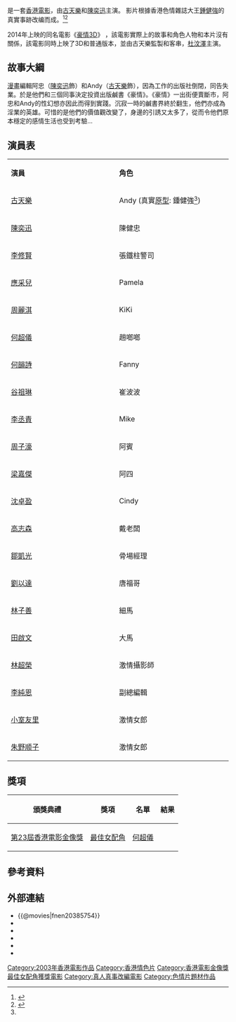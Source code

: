 {{Infobox Film
| name = 豪情
| original_name = ''{{lang|en|Naked Ambition}}''
| image = Naked Ambition poster.jpg
| caption =
| director = [[林超賢|林超賢]]、[[陳慶嘉|陳慶嘉]]
| producer = 陳慶嘉、[[古天樂|古天樂]]、[[錢小蕙|錢小蕙]]
| producer_2 = 黃立德、王志斌
| writer = 陳慶嘉
| starring = {{plainlist|古天樂<br >[[陳奕迅|陳奕迅]]<br >[[應采兒|應采兒]]<br >[[何韻詩|何韻詩]]<br >[[何超儀|何超儀]]<br >[[周麗淇|周麗淇]]<br >[[谷祖琳|谷祖琳]]
}}
| music = [[韋啟良|韋啟良]]
| cinematography = 柯星沛、[[黃永恆|黃永恆]]
| editing = [[張嘉輝|張嘉輝]]、陳祺合
| rate = {{HK}}：III
| production_company = [[中國星集團|中國星集團有限公司]]<br>一百年電影有限公司<br>尚品電影有限公司<br>鐳射娛樂有限公司<br>
| distributor = Go Film Distribution Ltd.
| released = {{HK}}：{{film date|2003|10|30}}<br>{{TWN}}：{{start date|2004|5|15}}
| runtime = 131 分鐘
| country = {{香港電影產地}}
| awards =
| language = 粵語
| budget =
| gross = HK $8,279,733.00
| preceded_by =
| followed_by =《[[豪情3D|豪情3D]]》 
| amg_id = 
| imdb_id = tt0385754
}}

{{engname|《豪情》|''Naked Ambition''}}是一套[[香港電影|香港電影]]，由[[古天樂|古天樂]]和[[陳奕迅|陳奕迅]]主演。 影片根據香港色情雜誌大王[[鍾健強_(商人)|鍾健強]]的真實事跡改编而成。<ref name="#1">{{Cite web |url=http://ent.qq.com/a/20130905/000226_all.htm |title=存档副本 |accessdate=2019-01-04 |archive-date=2019-01-04 |archive-url=https://web.archive.org/web/20190104231137/http://ent.qq.com/a/20130905/000226_all.htm |dead-url=no }}</ref><ref>{{Cite web |url=https://realforum.zkiz.com/thread.php?tid=58468 |title=存档副本 |access-date=2015-04-20 |archive-date=2015-04-20 |archive-url=https://web.archive.org/web/20150420152928/https://realforum.zkiz.com/thread.php?tid=58468 |dead-url=no }}</ref>

2014年上映的同名電影《[[豪情3D|豪情3D]]》<!--此電影在香港上映時因上映的版本不同, 而叫不同的名:"3D豪情""2D豪情"-->，該電影實際上的故事和角色人物和本片沒有關係，該電影同時上映了3D和普通版本，並由古天樂監製和客串，[[杜汶澤|杜汶澤]]主演。

==故事大綱==

[[漫畫|漫畫]]編輯阿忠（[[陳奕迅|陳奕迅]]飾）和Andy（[[古天樂|古天樂]]飾），因為工作的出版社倒閉，同告失業。於是他們和三個同事決定投資出版鹹書《豪情》。《豪情》一出街便賣斷市，阿忠和Andy的性幻想亦因此而得到實踐。沉寂一時的鹹書界終於翻生，他們亦成為淫業的英雄。可惜的是他們的價值觀改變了，身邊的引誘又太多了，從而令他們原本穩定的感情生活也受到考驗…

==演員表==
{|class="wikitable" style="width:60%"
|- style="background:cornflowerblue; color:white" align=center
|style="width:12%"|'''演員'''||style="width:12%"|'''角色'''
|-
|[[古天樂|古天樂]] || Andy (真實[[原型|原型]]: 鍾健強<ref name="#1"/>)
|-
|[[陳奕迅|陳奕迅]] || 陳健忠
|-
|[[李修賢|李修賢]] || 張鐵柱警司
|-
|[[應采兒|應采兒]] || Pamela
|-
|[[周麗淇|周麗淇]] || KiKi
|-
|[[何超儀|何超儀]] || 趙啷啷
|-
|[[何韻詩|何韻詩]] || Fanny
|-
|[[谷祖琳|谷祖琳]] || 崔波波
|-
|[[李丞責|李丞責]] || Mike
|-
|[[周子濠|周子濠]] || 阿賓
|-
|[[梁嘉傑|梁嘉傑]] || 阿四
|-
|[[沈卓盈|沈卓盈]] || Cindy
|-
|[[高志森|高志森]] || 戴老闆
|-
|[[鄒凱光|鄒凱光]] || 骨場經理
|-
|[[劉以達|劉以達]] || 唐福哥
|-
|[[林子善|林子善]] || 細馬
|-
|[[田啟文|田啟文]] || 大馬
|-
|[[林超榮|林超榮]] || 激情攝影師
|-
|[[李純恩|李純恩]] || 副總編輯
|-
|[[小室友里|小室友里]] || 激情女郎
|-
|[[朱野顺子|朱野顺子]] || 激情女郎 
|}

==獎項==
{|class="wikitable"
!頒獎典禮!!獎項!!名單!!結果
|-
|[[第23屆香港電影金像獎|第23屆香港電影金像獎]]||[[香港電影金像獎最佳女配角|最佳女配角]]||[[何超儀|何超儀]]||{{won}}
|}

==參考資料==

{{reflist}}

==外部連結==
*{{@movies|fnen20385754}}
*{{hkmdb title|10536}}
*{{douban}}
*{{Mtime|13635}}
*{{rotten-tomatoes|ho-ching-naked-ambition}}
*{{imdb title|0385754}}

{{古天樂主要電影}}
{{林超贤}}
{{陳奕迅}}
{{何韻詩}}
{{DEFAULTSORT:Naked Ambition}}
[[Category:2003年香港電影作品|Category:2003年香港電影作品]]
[[Category:香港情色片|Category:香港情色片]]
[[Category:香港電影金像獎最佳女配角獲獎電影|Category:香港電影金像獎最佳女配角獲獎電影]]
[[Category:真人真事改編電影|Category:真人真事改編電影]]
[[Category:色情片題材作品|Category:色情片題材作品]]
